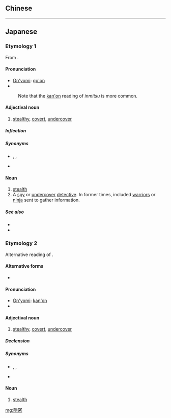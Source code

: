 {{also|隱密|隐密}}
==Chinese==
{{zh-see|隱密|v}}

----

==Japanese==
{{ja-kanjitab|おん|みつ|yomi=on}}

===Etymology 1===
From {{etyl|ltc|ja|sort=おんみつ}} {{m|zh|隠密}}.

====Pronunciation====
* [[音読み|On'yomi]]: [[呉音|go'on]]
* {{IPA|lang=ja|/oɴ mitsu/|[õ̞ɴmit͡sɯᵝ]|[õ̞ɴmit͡sɯ̥ᵝ]}}
: Note that the [[漢音|kan'on]] reading of ''inmitsu'' is more common.

====Adjectival noun====
{{ja-adj|おんみつ|decl=na}}

# [[stealthy]], [[covert]], [[undercover]]

=====Inflection=====
{{ja-na|隠密|おんみつ|onmitsu}}

=====Synonyms=====
* {{l|ja|密か}}, {{l|ja|窃か}}, {{l|ja|秘か|tr=[[ひそか]], ''[[hisoka]]''}}
* {{l|ja|忍びやか|tr=[[しのびやか]], ''[[shinobiyaka]]''}}

====Noun====
{{ja-noun|おんみつ}}

# [[stealth]]
# A [[spy]] or [[undercover]] [[detective]]. In former times, included [[warrior]]s or [[ninja]] sent to gather information.

=====See also=====
* {{pedialite|lang=ja}}
* {{pedialite|Onmitsu}}

===Etymology 2===
Alternative reading of {{m|ja|隠密}}.

====Alternative forms====
* {{l|ja|陰密}}

====Pronunciation====
* [[音読み|On'yomi]]: [[漢音|kan'on]]
* {{IPA|lang=ja|/iɴ mitsu/|[ĩɴmit͡sɯᵝ]|[ĩɴmit͡sɯ̥ᵝ]}}

====Adjectival noun====
{{ja-adj|いんみつ|decl=na}}

# [[stealthy]], [[covert]], [[undercover]]

=====Declension=====
{{ja-na|隠密|いんみつ|inmitsu}}

=====Synonyms=====
* {{l|ja|密か}}, {{l|ja|窃か}}, {{l|ja|秘か|tr=[[ひそか]], ''[[hisoka]]''}}
* {{l|ja|忍びやか|tr=[[しのびやか]], ''[[shinobiyaka]]''}}

====Noun====
{{ja-noun|いんみつ}}

# [[stealth]]

[[mg:隠密]]